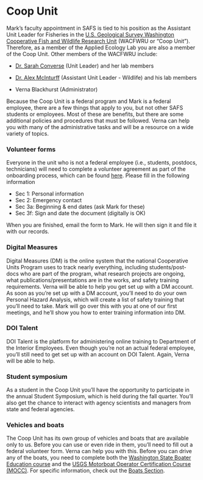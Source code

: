 # Coop Unit

<p></p>

Mark's faculty appointment in SAFS is tied to his position as the Assistant Unit Leader for Fisheries in the [U.S. Geological Survey Washington Cooperative Fish and Wildlife Research Unit](https://depts.washington.edu/wacfwru/) (WACFWRU or "Coop Unit"). Therefore, as a member of the Applied Ecology Lab you are also a member of the Coop Unit. Other members of the WACFWRU include:

* [Dr. Sarah Converse](https://fish.uw.edu/faculty/sarah-converse/) (Unit Leader) and her lab members

* [Dr. Alex McInturff](https://alexmcinturff.com/) (Assistant Unit Leader - Wildlife) and his lab members

* Verna Blackhurst (Administrator)

Because the Coop Unit is a federal program and Mark is a federal employee, there are a few things that apply to you, but not other SAFS students or employees. Most of these are benefits, but there are some additional policies and procedures that must be followed. Verna can help you with many of the administrative tasks and will be a resource on a wide variety of topics. 

### Volunteer forms

Everyone in the unit who is not a federal employee (i.e., students, postdocs, technicians) will need to complete a volunteer agreement as part of the onboarding process, which can be found [here](resources/USGS_Form_9_2080_fillable.pdf). Please fill in the following information

* Sec 1: Personal information
* Sec 2: Emergency contact
* Sec 3a: Beginning & end dates (ask Mark for these)
* Sec 3f: Sign and date the document (digitally is OK)

When you are finished, email the form to Mark. He will then sign it and file it with our records.

### Digital Measures

Digital Measures (DM) is the online system that the national Cooperative Units Program uses to track nearly everything, including students/post-docs who are part of the program, what research projects are ongoing, what publications/presentations are in the works, and safety training requirements. Verna will be able to help you get set up with a DM account. As soon as you're set up with a DM account, you'll need to do your own Personal Hazard Analysis, which will create a list of safety training that you'll need to take. Mark will go over this with you at one of our first meetings, and he'll show you how to enter training information into DM. 

### DOI Talent

DOI Talent is the platform for administering online training to Department of the Interior Employees. Even though you're not an actual federal employee, you'll still need to get set up with an account on DOI Talent. Again, Verna will be able to help.

### Student symposium

As a student in the Coop Unit you'll have the opportunity to participate in the annual Student Symposium, which is held during the fall quarter. You'll also get the chance to interact with agency scientists and managers from state and federal agencies.

### Vehicles and boats

The Coop Unit has its own group of vehicles and boats that are available only to us. Before you can use or even ride in them, you'll need to fill out a federal volunteer form. Verna can help you with this. Before you can drive any of the boats, you need to complete both the [Washington State Boater Education course](https://parks.state.wa.us/442/Mandatory-Boater-Education) and the [USGS Motorboat Operator Certification Course (MOCC)](https://water.usgs.gov/admin/memo/policy/wrdpolicy96.25.html). For specific information, check out the [Boats Section](https://scheuerell-lab.github.io/lab-book/boats.html).



